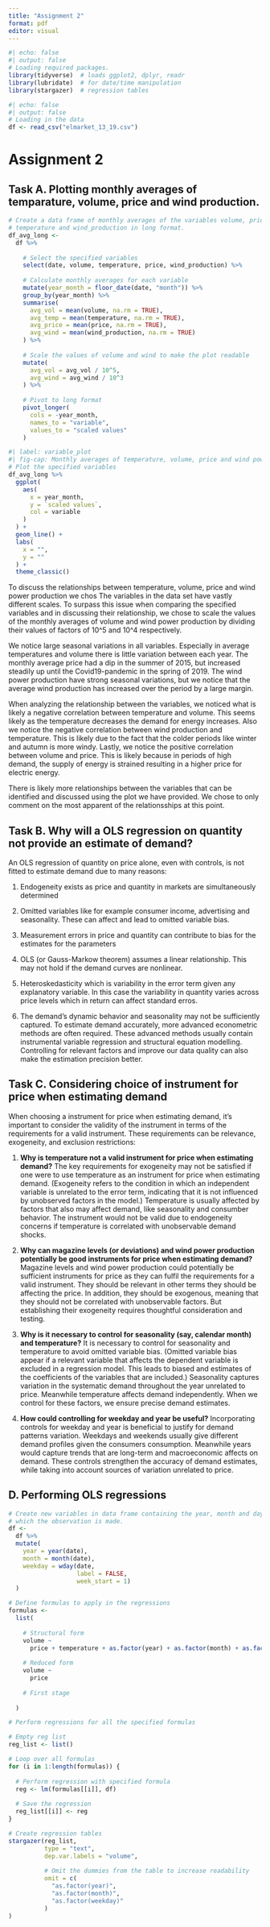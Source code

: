 ```yaml
---
title: "Assignment 2"
format: pdf
editor: visual
---
```


```r
#| echo: false
#| output: false
# Loading required packages.
library(tidyverse)  # loads ggplot2, dplyr, readr
library(lubridate)  # for date/time manipulation
library(stargazer)  # regression tables
```

```r
#| echo: false
#| output: false
# Loading in the data
df <- read_csv("elmarket_13_19.csv")
```

# Assignment 2

## Task A. Plotting monthly averages of temparature, volume, price and wind production.

```r
# Create a data frame of monthly averages of the variables volume, price, 
# temperature and wind_production in long format.
df_avg_long <- 
  df %>% 
    
    # Select the specified variables
    select(date, volume, temperature, price, wind_production) %>% 
    
    # Calculate monthly averages for each variable
    mutate(year_month = floor_date(date, "month")) %>% 
    group_by(year_month) %>% 
    summarise(
      avg_vol = mean(volume, na.rm = TRUE),
      avg_temp = mean(temperature, na.rm = TRUE),
      avg_price = mean(price, na.rm = TRUE),
      avg_wind = mean(wind_production, na.rm = TRUE)
    ) %>% 
    
    # Scale the values of volume and wind to make the plot readable
    mutate(
      avg_vol = avg_vol / 10^5, 
      avg_wind = avg_wind / 10^3
    ) %>% 
    
    # Pivot to long format
    pivot_longer(
      cols = -year_month,
      names_to = "variable",
      values_to = "scaled values"
    )
```

```r
#| label: variable_plot
#| fig-cap: Monthly averages of temperature, volume, price and wind power production. The values have been scaled to fit into a single plot. 
# Plot the specified variables
df_avg_long %>% 
  ggplot(
    aes(
      x = year_month,
      y = `scaled values`,
      col = variable
    )
  ) +
  geom_line() +
  labs(
    x = "",
    y = ""
  ) +
  theme_classic()
```

To discuss the relationships between temperature, volume, price and wind power production we chos The variables in the data set have vastly different scales. To surpass this issue when comparing the specified variables and in discussing their relationship, we chose to scale the values of the monthly averages of volume and wind power production by dividing their values of factors of 10\^5 and 10\^4 respectively.

We notice large seasonal variations in all variables. Especially in average temperatures and volume there is little variation between each year. The monthly average price had a dip in the summer of 2015, but increased steadily up until the Covid19-pandemic in the spring of 2019. The wind power production have strong seasonal variations, but we notice that the average wind production has increased over the period by a large margin.

When analyzing the relationship between the variables, we noticed what is likely a negative correlation between temperature and volume. This seems likely as the temperature decreases the demand for energy increases. Also we notice the negative correlation between wind production and temperature. This is likely due to the fact that the colder periods like winter and autumn is more windy. Lastly, we notice the positive correlation between volume and price. This is likely because in periods of high demand, the supply of energy is strained resulting in a higher price for electric energy.

There is likely more relationships between the variables that can be identified and discussed using the plot we have provided. We chose to only comment on the most apparent of the relationsships at this point.

## Task B. Why will a OLS regression on quantity not provide an estimate of demand?

An OLS regression of quantity on price alone, even with controls, is not fitted to estimate demand due to many reasons:

1.  Endogeneity exists as price and quantity in markets are simultaneously determined

2.  Omitted variables like for example consumer income, advertising and seasonality. These can affect and lead to omitted variable bias.

3.  Measurement errors in price and quantity can contribute to bias for the estimates for the parameters

4.  OLS (or Gauss-Markow theorem) assumes a linear relationship. This may not hold if the demand curves are nonlinear.

5.  Heteroskedasticity which is variability in the error term given any explanatory variable. In this case the variability in quantity varies across price levels which in return can affect standard erros.

6.  The demand's dynamic behavior and seasonality may not be sufficiently captured. To estimate demand accurately, more advanced econometric methods are often required. These advanced methods usually contain instrumental variable regression and structural equation modelling. Controlling for relevant factors and improve our data quality can also make the estimation precision better.

## Task C. Considering choice of instrument for price when estimating demand

When choosing a instrument for price when estimating demand, it's important to consider the validity of the instrument in terms of the requirements for a valid instrument. These requirements can be relevance, exogeneity, and exclusion restrictions:

1.  **Why is temperature not a valid instrument for price when estimating demand?** The key requirements for exogeneity may not be satisfied if one were to use temperature as an instrument for price when estimating demand. (Exogeneity refers to the condition in which an independent variable is unrelated to the error term, indicating that it is not influenced by unobserved factors in the model.) Temperature is usually affected by factors that also may affect demand, like seasonality and consumber behavior. The instrument would not be valid due to endogeneity concerns if temperature is correlated with unobservable demand shocks.

2.  **Why can magazine levels (or deviations) and wind power production potentially be good instruments for price when estimating demand?** Magazine levels and wind power production could potentially be sufficient instruments for price as they can fulfil the requirements for a valid instrument. They should be relevant in other terms they should be affecting the price. In addition, they should be exogenous, meaning that they should not be correlated with unobservable factors. But establishing their exogeneity requires thoughtful consideration and testing.

3.  **Why is it necessary to control for seasonality (say, calendar month) and temperature?** It is necessary to control for seasonality and temperature to avoid omitted variable bias. (Omitted variable bias appear if a relevant variable that affects the dependent variable is excluded in a regression model. This leads to biased and estimates of the coefficients of the variables that are included.) Seasonality captures variation in the systematic demand throughout the year unrelated to price. Meanwhile temperature affects demand independently. When we control for these factors, we ensure precise demand estimates.

4.  **How could controlling for weekday and year be useful?** Incorporating controls for weekday and year is beneficial to justify for demand patterns variation. Weekdays and weekends usually give different demand profiles given the consumers consumption. Meanwhile years would capture trends that are long-term and macroeconomic affects on demand. These controls strengthen the accuracy of demand estimates, while taking into account sources of variation unrelated to price.

## D. Performing OLS regressions

```r
# Create new variables in data frame containing the year, month and day in 
# which the observation is made.
df <- 
  df %>% 
  mutate(
    year = year(date),
    month = month(date),
    weekday = wday(date,
                   label = FALSE,
                   week_start = 1)
  )
```

```r
# Define formulas to apply in the regressions
formulas <- 
  list(
    
    # Structural form
    volume ~ 
      price + temperature + as.factor(year) + as.factor(month) + as.factor(weekday),
    
    # Reduced form 
    volume ~ 
      price
    
    # First stage
    
  )
```

```r
# Perform regressions for all the specified formulas

# Empty reg list
reg_list <- list()

# Loop over all formulas
for (i in 1:length(formulas)) {
  
  # Perform regression with specified formula
  reg <- lm(formulas[[i]], df)
  
  # Save the regression
  reg_list[[i]] <- reg
}
```

```r
# Create regression tables
stargazer(reg_list, 
          type = "text",
          dep.var.labels = "volume",
          
          # Omit the dummies from the table to increase readability
          omit = c(
            "as.factor(year)",
            "as.factor(month)",
            "as.factor(weekday)"
          )
)
```
